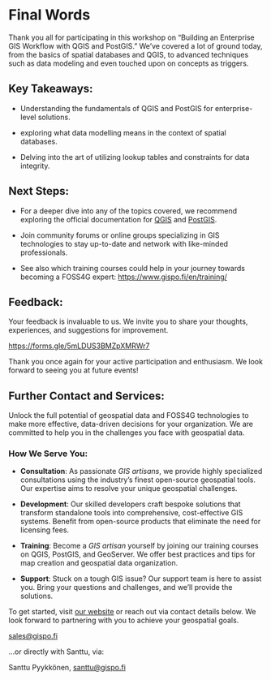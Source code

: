 # Final Words

Thank you all for participating in this workshop on "Building an Enterprise GIS Workflow with QGIS and PostGIS." We've covered a lot of ground today, from the basics of spatial databases and QGIS, to advanced techniques such as data modeling and even touched upon on concepts as triggers.

## Key Takeaways:

-   Understanding the fundamentals of QGIS and PostGIS for enterprise-level solutions.

-   exploring what data modelling means in the context of spatial databases.

-   Delving into the art of utilizing lookup tables and constraints for data integrity.

## Next Steps:

-   For a deeper dive into any of the topics covered, we recommend exploring the official documentation for [QGIS](https://qgis.org/en/docs/index.html) and [PostGIS](https://postgis.net/docs/).

-   Join community forums or online groups specializing in GIS technologies to stay up-to-date and network with like-minded professionals.

-   See also which training courses could help in your journey towards becoming a FOSS4G expert: <https://www.gispo.fi/en/training/>

## Feedback:

Your feedback is invaluable to us. We invite you to share your thoughts, experiences, and suggestions for improvement.

<https://forms.gle/5mLDUS3BMZpXMRWr7>

Thank you once again for your active participation and enthusiasm. We look forward to seeing you at future events!

## Further Contact and Services:

Unlock the full potential of geospatial data and FOSS4G technologies to make more effective, data-driven decisions for your organization. We are committed to help you in the challenges you face with geospatial data.

### How We Serve You:

-   **Consultation**: As passionate *GIS artisans*, we provide highly specialized consultations using the industry's finest open-source geospatial tools. Our expertise aims to resolve your unique geospatial challenges.

-   **Development**: Our skilled developers craft bespoke solutions that transform standalone tools into comprehensive, cost-effective GIS systems. Benefit from open-source products that eliminate the need for licensing fees.

-   **Training**: Become a *GIS artisan* yourself by joining our training courses on QGIS, PostGIS, and GeoServer. We offer best practices and tips for map creation and geospatial data organization.

-   **Support**: Stuck on a tough GIS issue? Our support team is here to assist you. Bring your questions and challenges, and we'll provide the solutions.

To get started, visit [our website](https://www.gispo.fi/en/) or reach out via contact details below. We look forward to partnering with you to achieve your geospatial goals.

[sales\@gispo.fi](mailto:sales@gispo.fi){.email}

...or directly with Santtu, via:

Santtu Pyykkönen, [santtu\@gispo.fi](mailto:santtu@gispo.fi){.email}
